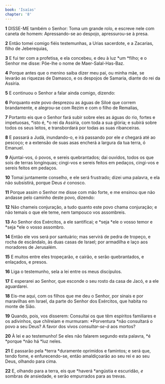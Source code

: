 ```yaml
---
book: 'Isaías'
chapter: '8'
---
```


**1** DISSE-ME também o Senhor: Toma um grande rolo, e escreve nele com caneta de homem: Apressando-se ao despojo, apressurou-se à presa.

**2** Então tomei comigo fiéis testemunhas, a Urias sacerdote, e a Zacarias, filho de Jeberequias,

**3** E fui ter com a profetisa, e ela concebeu, e deu à luz *um *filho; e o Senhor me disse: Põe-lhe o nome de Maer-Salal-Has-Baz.

**4** Porque antes que o menino saiba dizer meu pai, ou minha mãe, se levarão as riquezas de Damasco, e os despojos de Samaria, diante do rei da Assíria.

**5** E continuou o Senhor a falar ainda comigo, dizendo:

**6** Porquanto este povo desprezou as águas de Siloé que correm brandamente, e alegrou-se com Rezim e com o filho de Remalias,

**7** Portanto eis que o Senhor fará subir sobre eles as águas do rio, fortes e impetuosas, *isto é, *o rei da Assíria, com toda a sua glória; e subirá sobre todos os seus leitos, e transbordará por todas as suas ribanceiras.

**8** E passará a Judá, inundando-o, e irá passando por ele _e_ chegará até ao pescoço; e a extensão de suas asas encherá a largura da tua terra, ó Emanuel.

**9** Ajuntai-vos, ó povos, e sereis quebrantados; dai ouvidos, todos os que sois de terras longínquas; cingi-vos e sereis feitos em pedaços, cingi-vos e sereis feitos em pedaços.

**10** Tomai juntamente conselho, e ele será frustrado; dizei uma palavra, e ela não subsistirá, porque Deus _é_ conosco.

**11** Porque assim o Senhor me disse com mão forte, e me ensinou que não andasse pelo caminho deste povo, dizendo:

**12** Não chameis conjuração, a tudo quanto este povo chama conjuração; e não temais o que ele teme, nem tampouco vos assombreis.

**13** Ao Senhor dos Exércitos, a ele santificai; e *seja *ele o vosso temor e *seja *ele o vosso assombro.

**14** Então ele vos será por santuário; mas servirá de pedra de tropeço, e rocha de escândalo, às duas casas de Israel; por armadilha e laço aos moradores de Jerusalém.

**15** E muitos entre eles tropeçarão, e cairão, e serão quebrantados, e enlaçados, e presos.

**16** Liga o testemunho, sela a lei entre os meus discípulos.

**17** E esperarei ao Senhor, que esconde o seu rosto da casa de Jacó, e a ele aguardarei.

**18** Eis-me aqui, com os filhos que me deu o Senhor, por sinais e por maravilhas em Israel, da parte do Senhor dos Exércitos, que habita no monte de Sião.

**19** Quando, pois, vos disserem: Consultai os que têm espíritos familiares e os adivinhos, que chilreiam e murmuram: *Porventura *não consultará o povo a seu Deus? A favor dos vivos _consultar-se-á_ aos mortos?

**20** À lei e ao testemunho! Se eles não falarem segundo esta palavra, *é *porque *não há *luz neles.

**21** E passarão pela *terra *duramente oprimidos e famintos; e será que, tendo fome, e enfurecendo-se, então amaldiçoarão ao seu rei e ao seu Deus, olhando para cima.

**22** E, olhando para a terra, eis que *haverá *angústia e escuridão, _e_ sombras de ansiedade, e serão empurrados para as trevas.
